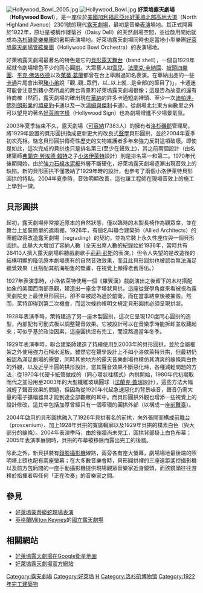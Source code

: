 {{noteTA
|1=zh-hans:弗兰克·劳埃德·赖特;zh-hant:法蘭克·勞埃德·萊特;zh-tw:法蘭克·洛伊·萊特;zh-hk:法蘭克·勞埃德·萊特;zh-mo:法蘭克·勞埃德·萊特;
|2=zh-hans:好莱坞;zh-hk:荷李活;zh-tw:好萊塢;
}}
{{Infobox venue
| name             = Hollywood Bowl
| image            = [[File:Hollywood_bowl_and_sign.jpg|300px]]
| image_caption    = 2005年攝
| location         = [[洛杉磯|洛杉磯]]
| coordinates      = {{coord|34|06|46|N|118|20|20|W|region:US-CA_type:landmark_dim:900|display=inline,title}}
| pushpin_map      = Los Angeles#California#USA
| type             =  圆形露天剧场
| opened           =  1922年7月11日
| renovated        = 2003–2004
| owner            = 洛杉磯縣政府
| operator         = [[洛杉磯愛樂樂團|洛杉磯愛樂樂團]]協會
| seating_type     = 座位
| seating_capacity = 17,500
| website          = [http://www.hollywoodbowl.com/ Hollywood Bowl]
|publictransit={{rint|losangeles|lacmta}} [[好萊塢/高地站|好萊塢/高地站]] {{rint|losangeles|red}}
}}[[File:Hollywood_Bowl_2005.jpg|thumb]]
[[File:Hollywood_Bowl.jpg|thumb]]
'''好萊塢露天劇場'''（'''Hollywood Bowl'''），是一座位於[[美國|美國]][[加利福尼亞州|加利福尼亞州]][[好萊塢|好萊塢]][[北部高地大道|北部高地大道]]（North Highland Avenue）2301號的現代[[露天劇場|露天劇場]]，最初是音樂[[表演|表演]]場地。其正式開幕於1922年，原址是被稱作雛菊谷（Daisy Dell）的天然劇場空間，並從啟用開始就成為[[洛杉磯愛樂樂團|洛杉磯愛樂樂團]]的暑期表演場地。好萊塢露天劇場同時也是當地小型樂團[[好萊塢露天劇場管絃樂團|好萊塢露天劇場管絃樂團]]（Hollywood Bowl Orchestra）的表演場地。

好萊塢露天劇場最著名的特色是它的[[貝形露天舞台|貝形露天舞台]]（band shell），一個自1929年起就令劇場增色不少的同心圓[[拱|拱]]。大眾藝人如[[雪兒|雪兒]]、[[法蘭克·辛納屈|法蘭克·辛納屈]]、[[披頭四樂團|披頭四樂團]]、[[平克·佛洛依德|平克·佛洛依德]]以及[[茱蒂·葛蘭|茱蒂·葛蘭]]都曾在台上舉辦過知名表演。在華納出品的一些[[卡通|卡通]]片尾會出現[[豬小弟|豬小弟]]說「觀..觀..眾們，以..以上就...是全部(的節目了)」，卡通迷可能會注意到豬小弟所處的舞台背景和好萊塢露天劇場很像；這是否為故意的還有待商榷（然而，露天劇場的確出現在[[華納兄弟影業|華納]]的許多卡通短劇裡頭、至少一次[[迪帕達-佛列朗影業|迪帕達-佛列朗影業]]的[[頑皮豹|頑皮豹]]卡通以及一次[[湯姆與傑利|湯姆與傑利]]卡通）。從劇場北北東方向數里之外可以望見的著名[[好萊塢字樣|好萊塢字樣]]（Hollywood Sign）也為劇場增進不少場景氣氛。

2003年夏季結束不久，露天劇場（[[可容納人數|可容納]]17383人）的擁有者[[洛杉磯郡|洛杉磯郡]]管理局，將1929年設置的貝形圓拱換成更新更大的改良式[[聲學|聲學]]貝形圓拱，並於2004年夏季初次亮相。惦念貝形圓拱傳奇性歷史的文物維護者多年來強力反對這項破壞。即使是如此，這次完成的貝拱也只是排名第三(至少在聲效上)，其之前兩個設計（由名建築師[[弗蘭克·勞埃德·賴特|弗蘭克·勞埃德·賴特]]之子[[小洛伊萊特|小洛伊萊特]]設計）則是排名第一和第二。1970年代後期開始，由於[[強力石棉水泥板|強力石棉水泥板]]外層不斷硬化，好萊塢露天劇場逐漸出現音效上的缺陷。新的貝形圓拱不僅吸納了1929年時的設計，也參考了兩個小洛伊萊特貝形圓拱的特點。2004年夏季時，音效明顯改善，這也讓工程師在現場音效上的施工上學到一課。

==貝形圓拱==
起初，露天劇場非常接近原本的自然狀態，僅以臨時的木製長椅作為觀眾席，並在舞台上加裝簡單的遮雨棚。1926年，有個名叫聯合建築師（Allied Architects）的團體取得改造露天劇場（regrading）的契約，並為它裝上永久性座位與一個貝形圓拱。此舉大大增加了容納人數（全天出席人數的紀錄始於1936年，當時共有26410人擠入露天劇場聆聽戲劇歌手[[莉莉·彭斯|莉莉·彭斯]]的表演。）但令人失望的是改造後的結構明顯的降低原本劇場應有的自然音效效果，而且此貝形圓拱也被認為無法滿足聽覺效果（且搭配其航海船隻的壁畫，在視覺上顯得老舊落伍。）

1927年表演季時，小洛依萊特使用一個《羅賓漢》戲劇演出之後留下的木材搭配抽象的美國西南部景觀，建造出一座金字塔狀貝拱。這座從聲學角度來看被視為露天劇院史上最佳貝形圓拱，卻不幸被認為過於前衛，而在當季結束後被摧毀。然而，萊特卻得到第二次機會，而這次條約裡明文規定貝形圓拱必須呈現拱狀。

1928年表演季時，萊特建造了另一座木製圓拱，這次它呈現120度同心圓拱的造型，內部配有可動式板以調整聲音效果。它被設計可以在音樂季時能拆卸並收藏起來；可似乎基於政治因素，這座圓拱沒有完工，而沒熬過當年冬季。

1929年表演季時，聯合建築師建造了持續使用到2003年的貝形圓拱，並於金屬框架之外使用強力石棉水泥板。雖然它在聲學設計上不如小洛依萊特貝拱，但最初仍被認為滿足劇場的需要，同時其他地方的露天音樂劇場也模仿其清爽的線條與白色的外觀，以及近乎半圓的拱形設計。當其聲音效果不斷惡化時，各種減輕問題的方法，從1970年代硬卡紙管做成的（同心環狀柱樣式）內拱開始，1980年代初期取而代之並沿用至2003年的大型纖維玻璃圓球（[[法蘭克·蓋瑞|法蘭克·蓋瑞]]設計），這些方法大幅減輕了聲音效果的問題，但因為從1920年代起急速惡化的背景噪音，聲音仍需大量的電子擴幅器具才能到達全部觀眾的耳中。而貝形圓拱外觀也增添一些視覺上的設計修改，這其中包括加厚曾經只有一個窄環的圓拱外部（以構成一座[[前舞臺|前舞臺]]）。

2004年啟用的貝形圓拱融入了1926年貝拱著名的前拱，向外張開而構成[[前舞台|前舞台]]（proscenium）、加上1928年貝拱的寬廣輪廓以及1929年貝拱的樸素白色（與大部分的線條）。2004年表演季時，由於後牆尚未完工，圓拱背部掛上白色布幕；2005年表演季展開時，貝拱的布幕被移除而露出完工的後牆。

除此之外，新貝拱裝有[[錄影|錄影]][[攝影機|攝影機]]線路，兩旁各有座大螢幕，劇場場地最後端的照明塔上頭也配有兩座螢幕；在大多數音樂會時，貝形圓拱裡的三座遠距遙控攝影機以及前方包廂間的一座手動攝影機提供現場觀眾音樂家近身鏡頭，而該鏡頭往往游移於指揮者與任何「正在吹奏」的音樂家之間。

==參見==
*[[好萊塢蒙蒂蟒蛇現場表演|好萊塢蒙蒂蟒蛇現場表演]]
*[[英格蘭|英格蘭]][[Milton_Keynes|Milton Keynes]]的[[國立露天劇場|國立露天劇場]]

==相關網站==
* [http://maps.google.com/maps?ll=34.112678,-118.338944&spn=0,0&t=k&hl=en 好萊塢露天劇場在Google衛星地圖]
* [http://www.hollywoodbowl.org/ 好萊塢露天劇場官方網站]{{Wayback|url=http://www.hollywoodbowl.org/ |date=20060615210916 }}

{{Authority control}}
[[Category:露天劇場|Category:露天劇場]]
[[Category:好萊塢|Category:好萊塢]]
[[Category:好萊塢歷史和文化|H]]
[[Category:洛杉矶博物馆|Category:洛杉矶博物馆]]
[[Category:1922年完工建築物|Category:1922年完工建築物]]